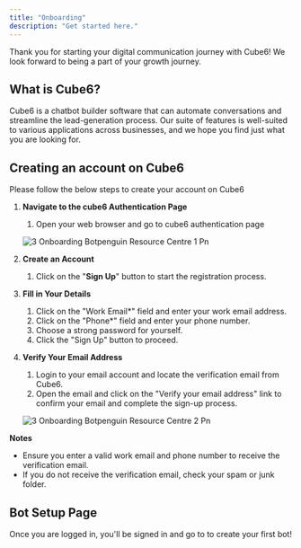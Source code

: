 ```yaml
---
title: "Onboarding"
description: "Get started here."
---
```


Thank you for starting your digital communication journey with  Cube6\! We look forward to being a part of your growth journey.

## What is Cube6?

Cube6 is a chatbot builder software that can automate conversations and streamline the lead-generation process. Our suite of features is well-suited to various applications across businesses, and we hope you find just what you are looking for.

## **Creating an account on Cube6**

Please follow the below steps to create your account on  Cube6

1. **Navigate to the cube6 Authentication Page**
   1. Open your web browser and go to cube6 authentication page

   ![3 Onboarding Botpenguin Resource Centre 1 Pn](/images/how-botpenguin-works/onboarding/3.onboarding__botpenguin_resource_centre-1.png)
2. **Create an Account**
   1. Click on the "**Sign Up**" button to start the registration process.
3. **Fill in Your Details**
   1. Click on the "Work Email\*" field and enter your work email address.
   2. Click on the "Phone\*" field and enter your phone number.
   3. Choose a strong password for yourself.
   4. Click the "Sign Up" button to proceed.
4. **Verify Your Email Address**
   1. Login to your email account and locate the verification email from  Cube6.
   2. Open the email and click on the "Verify your email address" link to confirm your email and complete the sign-up process.

   ![3 Onboarding Botpenguin Resource Centre 2 Pn](/images/how-botpenguin-works/onboarding/3.onboarding__botpenguin_resource_centre-2.png)

**Notes**

- Ensure you enter a valid work email and phone number to receive the verification email.
- If you do not receive the verification email, check your spam or junk folder.

## **Bot Setup Page**

Once you are logged in, you'll be signed in and go to to create your first bot\!